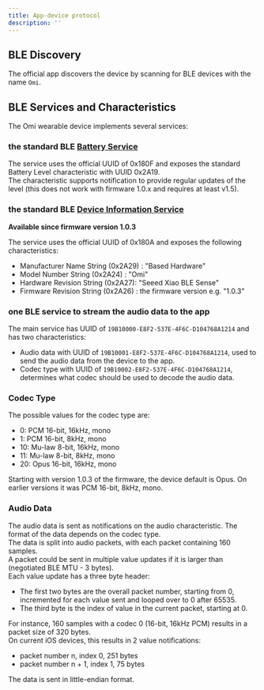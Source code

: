 ```yaml
---
title: App-device protocol
description: ''
---
```


## BLE Discovery

The official app discovers the device by scanning for BLE devices with the name `Omi`.

## BLE Services and Characteristics

The Omi wearable device implements several services:

### the standard BLE [Battery Service](https://www.bluetooth.com/specifications/specs/battery-service)

The service uses the official UUID of 0x180F and exposes the standard Battery Level characteristic with UUID 0x2A19.  
The characteristic supports notification to provide regular updates of the level (this does not work with firmware 1.0.x and requires at least v1.5).

### the standard BLE [Device Information Service](https://www.bluetooth.com/specifications/specs/device-information-service/)

**Available since firmware version 1.0.3**

The service uses the official UUID of 0x180A and exposes the following characteristics:
- Manufacturer Name String (0x2A29) : "Based Hardware"
- Model Number String (0x2A24) : "Omi"
- Hardware Revision String (0x2A27): "Seeed Xiao BLE Sense"
- Firmware Revision String (0x2A26) : the firmware version e.g. "1.0.3"

### one BLE service to stream the audio data to the app

The main service has UUID of `19B10000-E8F2-537E-4F6C-D104768A1214` and has two characteristics:
- Audio data with UUID of `19B10001-E8F2-537E-4F6C-D104768A1214`, used to send the audio data from the device to the app.
- Codec type with UUID of `19B10002-E8F2-537E-4F6C-D104768A1214`, determines what codec should be used to decode the audio data.

### Codec Type

The possible values for the codec type are:
- 0: PCM 16-bit, 16kHz, mono
- 1: PCM 16-bit, 8kHz, mono
- 10: Mu-law 8-bit, 16kHz, mono
- 11: Mu-law 8-bit, 8kHz, mono
- 20: Opus 16-bit, 16kHz, mono

Starting with version 1.0.3 of the firmware, the device default is Opus. On earlier versions it was PCM 16-bit, 8kHz, mono.

### Audio Data

The audio data is sent as notifications on the audio characteristic. The format of the data depends on the codec type.  
The data is split into audio packets, with each packet containing 160 samples.  
A packet could be sent in multiple value updates if it is larger than (negotiated BLE MTU - 3 bytes).  
Each value update has a three byte header:
- The first two bytes are the overall packet number, starting from 0, incremented for each value sent and looped over to 0 after 65535.
- The third byte is the index of value in the current packet, starting at 0.  

For instance, 160 samples with a codec 0 (16-bit, 16kHz PCM) results in a packet size of 320 bytes.  
On current iOS devices, this results in 2 value notifications:
- packet number n, index 0, 251 bytes
- packet number n + 1, index 1, 75 bytes

The data is sent in little-endian format.

